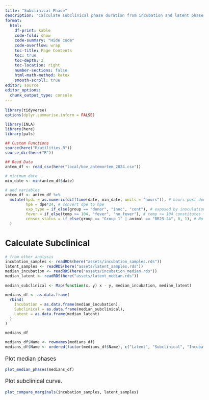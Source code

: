 ```yaml
---
title: "Subclinical Phase"
description: "Calculate subclinical phase duration from incubation and latent phases from other analyses"
format:
  html: 
    df-print: kable
    code-fold: show
    code-summary: "Hide code"
    code-overflow: wrap
    toc-title: Page Contents
    toc: true
    toc-depth: 2
    toc-location: right
    number-sections: false
    html-math-method: katex
    smooth-scroll: true
editor: source
editor_options: 
  chunk_output_type: console
---
```

```{=html}
<style type="text/css">

body, td {
   font-size: 13pt;
}
code.r{
  font-size: 9pt;
}
pre {
  font-size: 11pt
}
</style>
```

```r
library(tidyverse)
options(dplyr.summarise.inform = FALSE)

library(INLA)
library(here)
library(pals)

## Custom Functions
source(here("R/utilities.R"))
source_dir(here("R"))

## Read Data  
antem_df <- read_csv(here("local/bov_antemortem_2024.csv"))

# minimum date
min_date <- min(antem_df$date)

# add variables 
antem_df <- antem_df %>%
  mutate(hpdi = as.numeric(difftime(date, min_date, units = "hours")), # hours post donor inoculation 
         hpe = dpe*24, # convert dpe to hpe
         exp_type = if_else(group == "donor", "inoc", "cont"), # exposed by inoculation or direct contact
         fever = if_else(temp >= 104, "fever", "no_fever"), # temp >= 104 constitutes fever
         censor_status = if_else(group == "Group 1" | animal == "BR23-24", 0, 1), # No obs symptoms (0) in these 
  )

```

## Calculate Subclinical
```r
# from other analysis
incubation_samples <- readRDS(here("assets/incubation_samples.rds"))
latent_samples <- readRDS(here("assets/latent_samples.rds"))
median_incubation <- readRDS(here("assets/incubation_median.rds"))
median_latent <- readRDS(here("assets/latent_median.rds"))
 
median_subclinical <- Map(function(x, y) x - y, median_incubation, median_latent)

medians_df <- as.data.frame(
  rbind(
    Incubation = as.data.frame(median_incubation),
    Subclinical = as.data.frame(median_subclinical),
    Latent = as.data.frame(median_latent)
  )
)

medians_df

medians_df$Name <- rownames(medians_df)
medians_df$Name <- ordered(factor(medians_df$Name), c("Latent", "Subclinical", "Incubation"))
```

Plot median phases  
```r
plot_median_phases(medians_df)
```

Plot subclinical curve.  
```r
plot_compare_marginals(incubation_samples, latent_samples)
```




